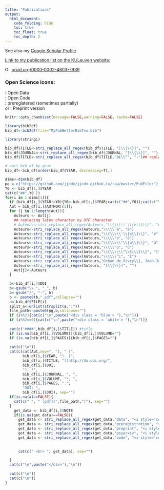 ```yaml
---
title: "Publications"
output: 
  html_document:
    code_folding: hide
    toc: true
    toc_float: true
    toc_depth: 2
---
```

<!-- to add publications:
1: select all items in Zotero/my publications
2: click on export items and check the box export notes (format: better bibtex)
3: save the bibtex files under C:\Users\u0099946\Dropbox (Personal)\website
4: run the build website tool in R
5: for each new paper, select the name of the PDF file by clicking on the PDF link.
6: add the PDF of the paper in the PubFile folder with the name such as copy-pasted from #5

Note: add a link to the data in the notes for each paper separately
-->
<script src="https://unpkg.com/ionicons@4.2.5/dist/ionicons.js"></script>
<link rel="stylesheet" href="https://cdn.rawgit.com/jpswalsh/academicons/master/css/academicons.min.css">

<a href="http://scholar.google.com/citations?user=Xfy7g78AAAAJ&hl=en">
<i style="color:  #4c9fec;" class="ai ai-google-scholar ai-3x" ></i>
</a>
<a href="https://publons.com/author/420532">
<i style="color: #4c9fec;" class="ai ai-publons ai-3x" ></i>
</a>
<a href="https://orcid.org/0000-0002-4603-7939">
<i style="color: #4c9fec;" class="ai ai-orcid ai-3x" ></i>
</a>
<a href="https://www.researchgate.net/profile/Jj_Orban">
<i style="color: #4c9fec;" class="ai ai-researchgate ai-3x" ></i>
</a>
<a href="https://osf.io/2pgq5/">
<i style="color: #4c9fec;" class="ai ai-osf ai-3x" ></i>
</a>
<a href="https://github.com/jjodx">
<i style="color: #4c9fec;" class="fa fa-github fa-3x" ></i>
</a>

See also my [Google Scholar Profile](http://scholar.google.com/citations?user=Xfy7g78AAAAJ&hl=en)

[Link to my publication list on the KULeuven website:](https://lirias.kuleuven.be/cv?u=U0099946&allItems=true&layout=APA-style&link=true)

<div itemscope itemtype="https://schema.org/Person"><a itemprop="sameAs" content="https://orcid.org/0000-0002-4603-7939" href="https://orcid.org/0000-0002-4603-7939" target="orcid.widget" rel="noopener noreferrer" style="vertical-align:top;"><img src="https://orcid.org/sites/default/files/images/orcid_16x16.png" style="width:1em;margin-right:.5em;" alt="ORCID iD icon">orcid.org/0000-0002-4603-7939</a></div>

<style>
div.blue { background-color:#e6f0ff; border-radius: 5px; padding: 20px;}
</style>
<style>
div.white { background-color:#f5f2f2; border-radius: 5px; padding: 20px;}
</style>
<style>
div.red {box-sizing: content-box;  
  width: 300px;
  padding: 30px;  
  border: 10px coral;
  }
</style>
<div class = 'red'>
### Open Science icons:<br>
<i style='color: #0f6cd6;' class='ai ai-open-data ai-2x' ></i> : Open Data<br>
<i style='color: #211f1f;' class='fa fa-github fa-2x' ></i> : Open Code<br>
<i style='color: #db271a;' class='ai ai-preregistered ai-2x' ></i>: preregistered (sometimes partially)<br>
<i style='color: #211f1f;' class='ai ai-biorxiv ai-2x' ></i> or <i style='color: #211f1f;' class='ai ai-psyarxiv ai-2x' ></i>: Preprint version<br>
</div>

```r
knitr::opts_chunk$set(message=FALSE,warning=FALSE, cache=FALSE)
```

```r
library(bib2df)
bib_df<-bib2df(file="MyPubBetterBibTex.bib")

library(stringi)

bib_df$TITLE<-stri_replace_all_regex(bib_df$TITLE, "[\\{\\}]", "")
bib_df$JOURNAL<-stri_replace_all_regex(bib_df$JOURNAL, "[\\{\\}]", "")
bib_df$TITLE<-stri_replace_all_regex(bib_df$TITLE,"â€\\“", "-")## replacing latex character by UTF character

# sort bib_df by year
bib_df<-bib_df[order(bib_df$YEAR, decreasing=T),]

dims<-dim(bib_df)
pg = c("https://github.com/jjodx/jjodx.github.io/raw/master/PubFile/")
Y0 <- bib_df[1,]$YEAR
cat(c("##",Y0 ))
for(i in 1:dims[1]){
  if (bib_df[i,]$YEAR!=Y0){Y0<-bib_df[i,]$YEAR;cat(c("##",Y0));cat(c("\n"))}
  Aut = bib_df[i,]$AUTHOR[[1]];
  for (j in 1:length(Aut)){
    Auteurs <- Aut[j]
    ## replacing latex character by UTF character
    # Auteurs<-stri_replace_all_regex(Auteurs,"\\{\\\\\`\\{e\\}\\}", "è")
    Auteurs<-stri_replace_all_regex(Auteurs,"\\\\\`e", "è") 
    Auteurs<-stri_replace_all_regex(Auteurs,"\\{\\\\\'\\{e\\}\\}", "é")
    Auteurs<-stri_replace_all_regex(Auteurs,"\\\\\'e", "é")
    Auteurs<-stri_replace_all_regex(Auteurs,"\\{\\\\\"\\{u\\}\\}", "ü")
    Auteurs<-stri_replace_all_regex(Auteurs,"\\\\\"u", "ü")
    Auteurs<-stri_replace_all_regex(Auteurs,"\\{\\\\\\^\\{i\\}\\}", "î")
    Auteurs<-stri_replace_all_regex(Auteurs,"\\\\\\^i", "î")
    Auteurs<-stri_replace_all_regex(Auteurs,"Orban de Xivry\\}, Jean-Jacques", "\\_\\_Orban de Xivry, Jean-Jacques\\_\\_")## set name of owner in bold
    Auteurs<-stri_replace_all_regex(Auteurs, "[\\{\\}]", "")
    Aut[j]<-Auteurs
  }
  
  b<-bib_df[i,]$DOI
  b<-gsub("\\.", "_", b)
  b<-gsub("/", "-", b)
  b <- paste0(b,".pdf",collapse="")
  a<-bib_df$FILE[i]
  split_a<-unlist(strsplit(a,":"))
  file_path<-paste0(pg,b,collapse="")
  if (i%%2){cat(c("\n",paste("<div class = 'blue'> "),"\n"))}
  if (i%%2==0){cat(c("\n",paste("<div class = 'white'> "),"\n"))}
  
  cat(c("####",bib_df[i,]$TITLE)) #title
  if (is.na(bib_df[i,]$VOLUME)){bib_df[i,]$VOLUME=""}
  if (is.na(bib_df[i,]$PAGES)){bib_df[i,]$PAGES=""}
  
  cat(c("\n"))
  cat(c(cat(Aut,sep=", "), " (",
        bib_df[i,]$YEAR, "). [",
        bib_df[i,]$TITLE, "](http://dx.doi.org/",
        bib_df[i,]$DOI,
        "). *",
        bib_df[i,]$JOURNAL, ", ",
        bib_df[i,]$VOLUME, "*, ",
        bib_df[i,]$PAGES, ".",
        "DOI: ",
        bib_df[i,]$DOI), sep="")
  if(is.na(a)==FALSE){
    cat(c(" ", " [pdf](",file_path,")"), sep="")
  }
    get_data <- bib_df[i,]$NOTE
    if(is.na(get_data)==FALSE){
      get_data <- stri_replace_all_regex(get_data,"data", "<i style='color: #0f6cd6;' class='ai ai-open-data ai-2x' ></i> data")## open data icon
      get_data <- stri_replace_all_regex(get_data,"preregistration", "<i style='color: #db271a;' class='ai ai-preregistered ai-2x' ></i> preregistration")## prereg icon
      get_data <- stri_replace_all_regex(get_data,"preprint", "<i style='color: #211f1f;' class='ai ai-biorxiv ai-2x' ></i> __Preprint__")## bioRxiv icon
      get_data <- stri_replace_all_regex(get_data,"psyarxiv", "<i style='color: #211f1f;' class='ai ai-psyarxiv ai-2x' ></i> __Preprint__")## psyarXiv icon
      get_data <- stri_replace_all_regex(get_data,"code", "<i style='color: #211f1f;' class='fa fa-github fa-2x' ></i> code")## open code icon
      
      
      cat(c(" <br> ", get_data), sep="")

  }
  cat(c("\n",paste("</div>"),"\n"))
  
  cat(c("\n"))
  cat(c("\n"))
}
````


 

